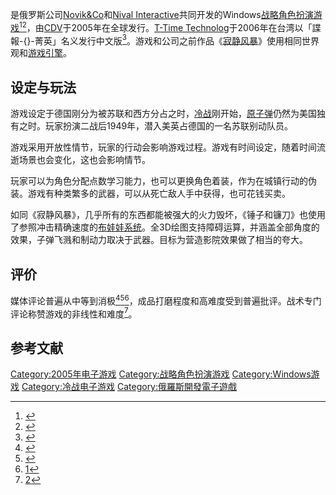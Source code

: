 {{NoteTA
| G1=Games
| T=zh-tw:諜報菁英;
| 1=zh-cn:锤子和镰刀; zh-tw:諜報菁英;
}}
{{Infobox video game
| title = 锤子和镰刀
| english = Hammer & Sickle
| original = Серп и Молот
| image =
| caption =
| developer = [[Novik&Co|Novik&Co]]、[[Nival_Interactive|Nival Interactive]]
| publisher = {{Vgrelease new|WW|[[CDV_Software_Entertainment|CDV Software Entertainment]]|TW|[[T-time_Technology|T-time Technology]]}}
| engine = [[寂静风暴引擎|寂静风暴引擎]]
| released = {{vgrelease new|俄罗斯|2005年4月29日|NA|2005年12月5日|TW|2006年3月18日}}
| genre = [[战略角色扮演游戏|战略角色扮演]]
| modes = [[单人电子游戏|单人]]
| platforms = [[Microsoft_Windows|Microsoft Windows]]
}}

{{Vgname|锤子和镰刀|ru=Серп и Молот|en=Hammer & Sickle|cn=锤子和镰刀|tw=諜報菁英}}是俄罗斯公司[[Novik&Co|Novik&Co]]和[[Nival_Interactive|Nival Interactive]]共同开发的Windows[[战略角色扮演游戏|战略角色扮演游戏]]<ref name="gamzone">{{cite web | title =Nival Interactive Announces Hammer & Sickle | publisher =GameZone | url =http://www.gamezone.com/news/nival_interactive_announces_hammer_amp_sickle | accessdate =2007-11-26 }}</ref><ref name="gamecritics">{{cite web | title =Hammer & Sickle | publisher =GameCritics.com | url =http://www.gamecritics.com/node/1928 | accessdate =2007-11-26 | deadurl =yes | archiveurl =https://web.archive.org/web/20071218163820/http://www.gamecritics.com/node/1928 | archivedate =2007-12-18 }}</ref>，由[[CDV_Software_Entertainment|CDV]]于2005年在全球发行。[[T-Time_Technolog|T-Time Technolog]]于2006年在台湾以「諜報-{}-菁英」名义发行中文版<ref name="諜報菁英-遊戲介紹">{{cite web | title =Official Chinese Release Website | publisher =T-Time Technology | url =http://www.ttime.com.tw/game/hs/hs_index.htm | accessdate =2014-06-13 | deadurl =yes | archiveurl =https://web.archive.org/web/20160304032323/http://www.ttime.com.tw/game/hs/hs_index.htm | archivedate =2016-03-04 }}</ref>。游戏和公司之前作品《[[寂静风暴|寂静风暴]]》使用相同世界观和[[游戏引擎|游戏引擎]]。

== 设定与玩法 ==

游戏设定于德国刚分为被苏联和西方分占之时，[[冷战|冷战]]刚开始，[[原子弹|原子弹]]仍然为美国独有之时。玩家扮演二战后1949年，潜入美英占德国的一名苏联别动队员。

游戏采用开放性情节，玩家的行动会影响游戏过程。游戏有时间设定，随着时间流逝场景也会变化，这也会影响情节。

玩家可以为角色分配点数学习能力，也可以更换角色着装，作为在城镇行动的伪装。游戏有种类繁多的武器，可以从死亡敌人手中获得，也可花钱买卖。

如同《寂静风暴》，几乎所有的东西都能被强大的火力毁坏，《锤子和镰刀》也使用了参照冲击精确速度的[[布娃娃系统|布娃娃系统]]。全3D绘图支持障碍运算，并涵盖全部角度的效果，子弹飞溅和制动力取决于武器。目标为营造影院效果做了相当的夸大。

== 评价 ==

媒体评论普遍从中等到消极<ref>{{cite web |url=http://www.gamecritics.com/review/hammersickle/main.php |title=存档副本 |accessdate=2012-05-30  |deadurl=yes |archiveurl=https://web.archive.org/web/20081121151730/http://www.gamecritics.com/review/hammersickle/main.php |archivedate=2008-11-21 }}</ref><ref>{{Cite web |url=http://www.gamespot.com/pc/strategy/hammersickle/review.html?sid=6142094&page=2&q= |title=存档副本 |accessdate=2014-12-10 |archive-date=2007-03-11 |archive-url=https://web.archive.org/web/20070311153935/http://www.gamespot.com/pc/strategy/hammersickle/review.html?sid=6142094&page=2&q= |dead-url=no }}</ref><ref>[http://pc.gamespy.com/pc/hammer-sickle/672687p1.html]</ref>，成品打磨程度和高难度受到普遍批评。战术专门评论称赞游戏的非线性和难度<ref>[http://www.tacticularcancer.com/content.php?id=5]</ref>。

== 参考文献 ==
{{Reflist}}

{{DEFAULTSORT:Hammer and Sickle}}
[[Category:2005年电子游戏|Category:2005年电子游戏]]
[[Category:战略角色扮演游戏|Category:战略角色扮演游戏]]
[[Category:Windows游戏|Category:Windows游戏]]
[[Category:冷战电子游戏|Category:冷战电子游戏]]
[[Category:俄羅斯開發電子遊戲|Category:俄羅斯開發電子遊戲]]
